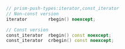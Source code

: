 ```cpp
// prism-push-types:iterator,const_iterator
// Non-const version
iterator        rbegin() noexcept;

// Const version
const_iterator  rbegin() const noexcept;
const_iterator  crbegin() const noexcept;
```